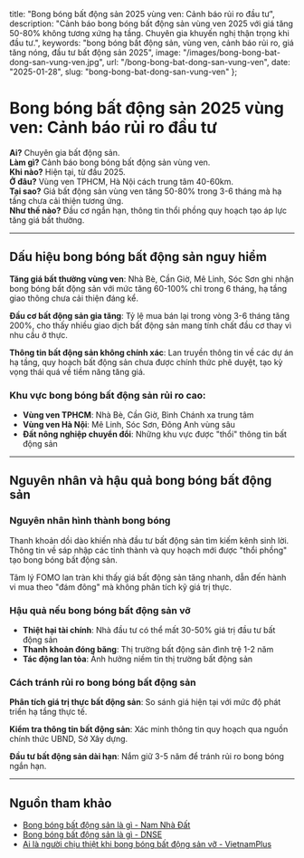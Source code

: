   title: "Bong bóng bất động sản 2025 vùng ven: Cảnh báo rủi ro đầu tư",
  description: "Cảnh báo bong bóng bất động sản vùng ven 2025 với giá tăng 50-80% không tương xứng hạ tầng. Chuyên gia khuyến nghị thận trọng khi đầu tư.",
  keywords: "bong bóng bất động sản, vùng ven, cảnh báo rủi ro, giá tăng nóng, đầu tư bất động sản 2025",
  image: "/images/bong-bong-bat-dong-san-vung-ven.jpg",
  url: "/bong-bong-bat-dong-san-vung-ven",
  date: "2025-01-28",
  slug: "bong-bong-bat-dong-san-vung-ven"
};

<MDXNewsSchema 
  headline="Bong bóng bất động sản 2025 vùng ven: Cảnh báo rủi ro đầu tư"
  author="Phóng viên Fuland"
  jobTitle="Chuyên gia Bất động sản"
  datePublished="2025-01-28"
/>

# Bong bóng bất động sản 2025 vùng ven: Cảnh báo rủi ro đầu tư

**Ai?** Chuyên gia bất động sản.  
**Làm gì?** Cảnh báo bong bóng bất động sản vùng ven.  
**Khi nào?** Hiện tại, từ đầu 2025.  
**Ở đâu?** Vùng ven TPHCM, Hà Nội cách trung tâm 40-60km.  
**Tại sao?** Giá bất động sản vùng ven tăng 50-80% trong 3-6 tháng mà hạ tầng chưa cải thiện tương ứng.  
**Như thế nào?** Đầu cơ ngắn hạn, thông tin thổi phồng quy hoạch tạo áp lực tăng giá bất thường.

---

## Dấu hiệu bong bóng bất động sản nguy hiểm

**Tăng giá bất thường vùng ven**: Nhà Bè, Cần Giờ, Mê Linh, Sóc Sơn ghi nhận bong bóng bất động sản với mức tăng 60-100% chỉ trong 6 tháng, hạ tầng giao thông chưa cải thiện đáng kể.

**Đầu cơ bất động sản gia tăng**: Tỷ lệ mua bán lại trong vòng 3-6 tháng tăng 200%, cho thấy nhiều giao dịch bất động sản mang tính chất đầu cơ thay vì nhu cầu ở thực.

**Thông tin bất động sản không chính xác**: Lan truyền thông tin về các dự án hạ tầng, quy hoạch bất động sản chưa được chính thức phê duyệt, tạo kỳ vọng thái quá về tiềm năng tăng giá.

### Khu vực bong bóng bất động sản rủi ro cao:
- **Vùng ven TPHCM**: Nhà Bè, Cần Giờ, Bình Chánh xa trung tâm
- **Vùng ven Hà Nội**: Mê Linh, Sóc Sơn, Đông Anh vùng sâu  
- **Đất nông nghiệp chuyển đổi**: Những khu vực được "thổi" thông tin bất động sản

---

## Nguyên nhân và hậu quả bong bóng bất động sản

### Nguyên nhân hình thành bong bóng
Thanh khoản dồi dào khiến nhà đầu tư bất động sản tìm kiếm kênh sinh lời. Thông tin về sáp nhập các tỉnh thành và quy hoạch mới được "thổi phồng" tạo bong bóng bất động sản.

Tâm lý FOMO lan tràn khi thấy giá bất động sản tăng nhanh, dẫn đến hành vi mua theo "đám đông" mà không phân tích kỹ giá trị thực.

### Hậu quả nếu bong bóng bất động sản vỡ
- **Thiệt hại tài chính**: Nhà đầu tư có thể mất 30-50% giá trị đầu tư bất động sản
- **Thanh khoản đóng băng**: Thị trường bất động sản đình trệ 1-2 năm
- **Tác động lan tỏa**: Ảnh hưởng niềm tin thị trường bất động sản

### Cách tránh rủi ro bong bóng bất động sản
**Phân tích giá trị thực bất động sản**: So sánh giá hiện tại với mức độ phát triển hạ tầng thực tế.

**Kiểm tra thông tin bất động sản**: Xác minh thông tin quy hoạch qua nguồn chính thức UBND, Sở Xây dựng.

**Đầu tư bất động sản dài hạn**: Nắm giữ 3-5 năm để tránh rủi ro bong bóng ngắn hạn.

---

## Nguồn tham khảo

- [Bong bóng bất động sản là gì - Nam Nhà Đất](https://namnhadat.vn/bong-bong-bat-dong-san/)
- [Bong bóng bất động sản là gì - DNSE](https://www.dnse.com.vn/hoc/bong-bong-bat-dong-san-la-gi)
- [Ai là người chịu thiệt khi bong bóng bất động sản vỡ - VietnamPlus](https://www.vietnamplus.vn/ai-la-nguoi-chiu-thiet-khi-bong-bong-bat-dong-san-vo-post1023206.vnp) 